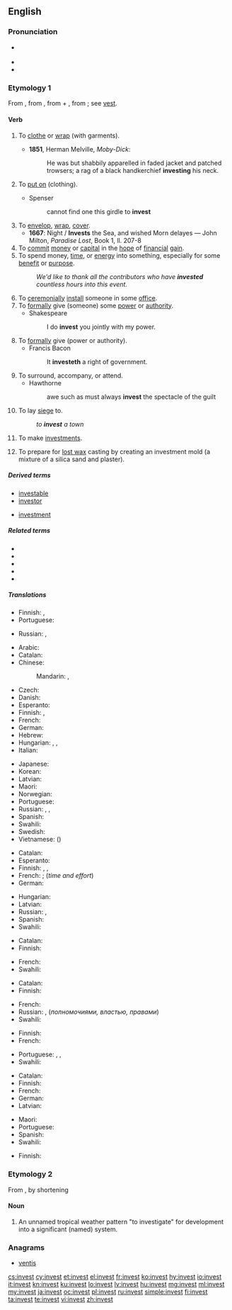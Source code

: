 ==English==

===Pronunciation===
* {{a|UK|US}} {{IPA|/ɪnˈvɛst/|lang=en}}
* {{audio|en-us-invest.ogg|Audio (US)|lang=en}}
* {{rhymes|ɛst|lang=en}}

===Etymology 1===
From {{etyl|fr|en}} {{term|investir|lang=fr}}, from {{etyl|la|en}} {{term|investio||lang=la|to clothe, cover}}, from {{term|in-||in, on}} + {{term|vestio||to clothe, dress}}, from {{term|vestis||clothing}}; see [[vest]].

====Verb====
{{en-verb}}

# {{context|dated|lang=en}} To [[clothe]] or [[wrap]] (with garments).
#* '''1851''', Herman Melville, ''Moby-Dick'':
#*: He was but shabbily apparelled in faded jacket and patched trowsers; a rag of a black handkerchief '''investing''' his neck.
# {{context|obsolete|lang=en}} To [[put on]] (clothing).
#* Spenser
#*: cannot find one this girdle to '''invest'''
# To [[envelop]], [[wrap]], [[cover]].
#* '''1667''': Night / '''Invests''' the Sea, and wished Morn delayes — John Milton, ''Paradise Lost'', Book 1, ll. 207-8
# To [[commit]] [[money]] or [[capital]] in the [[hope]] of [[financial]] [[gain]].
# To spend money, [[time]], or [[energy]] into something, especially for some [[benefit]] or [[purpose]].
#: ''We'd like to thank all the contributors who have '''invested''' countless hours into this event.''
# To [[ceremonially]] [[install]] someone in some [[office]].
# To [[formally]] give (someone) some [[power]] or [[authority]].
#* Shakespeare
#*: I do '''invest''' you jointly with my power.
# To [[formally]] give (power or authority).
#* Francis Bacon
#*: It '''investeth''' a right of government.
# To surround, accompany, or attend.
#* Hawthorne
#*: awe such as must always '''invest''' the spectacle of the guilt
# To lay [[siege]] to.
#: ''to '''invest''' a town''
# {{context|intransitive|lang=en}} To make [[investments]].
# {{context|metallurgy|lang=en}} To prepare for [[lost wax]] casting by creating an investment mold (a mixture of a silica sand and plaster).

=====Derived terms=====
{{rel-top|terms derived from ''invest (verb)''}}
* [[investable]]
* [[investor]]
{{rel-mid}}
* [[investment]]
{{rel-bottom}}

=====Related terms=====
* {{l|en|divest}}
* {{l|en|vest}}
* {{l|en|vestibule}}
* {{l|en|vestment}}
* {{l|en|vesture}}

=====Translations=====
{{trans-see|to clothe or wrap with garments|clothe}}

{{trans-top|to envelop, wrap, cover}}
* Finnish: {{t+|fi|peittää}}, {{t|fi|peitellä}}
* Portuguese: {{t+|pt|cobrir}}
{{trans-mid}}
* Russian: {{t+|ru|покрывать|impf|tr=pokryvát'}}, {{t+|ru|покрыть|pf|tr=pokrýt'}}
{{trans-bottom}}

{{trans-top|to commit resources in the hope of financial gain}}
* Arabic: {{t|ar|استثمر|tr=istáthmara}}
* Catalan: {{t+|ca|invertir}}
* Chinese:
*: Mandarin: {{t+|cmn|投資|sc=Hani}}, {{t+|cmn|投资|tr=tóuzī|sc=Hani}}
* Czech: {{t+|cs|investovat}}
* Danish: {{t|da|investere}}
* Esperanto: {{t|eo|investi}}
* Finnish: {{t+|fi|investoida}}, {{t+|fi|sijoittaa}}
* French: {{t+|fr|investir}}
* German: {{t+|de|investieren}}
* Hebrew: {{t|he|השקיע|tr=hishkía}}
* Hungarian: {{t+|hu|befektet}}, {{t+|hu|beruház}}, {{t+|hu|invesztál}}
* Italian: {{t+|it|investire}}
{{trans-mid}}
* Japanese: {{t+|ja|投資|alt=投資する|tr=とうしする, tōshi-suru}}
* Korean: {{t+|ko|투자|alt=투자하다|tr=tuja-hada|sc=Hang}}
* Latvian: {{t+|lv|ieguldīt}}
* Maori: {{t|mi|whakangao}}
* Norwegian: {{t|no|investere}}
* Portuguese: {{t+|pt|investir}}
* Russian: {{t+|ru|инвестировать|impf|pf|tr=investírovat'}}, {{t+|ru|вкладывать|impf|tr=vkládyvat'}}, {{t+|ru|вложить|pf|tr=vložít'}}
* Spanish: {{t+|es|invertir}}
* Swahili: {{t+|sw|wekeza}}
* Swedish: {{t+|sv|investera}}
* Vietnamese: {{t|vi|đầu tư}} ({{t|vi|投資|sc=Hani}})
{{trans-bottom}}

{{trans-top|to spend money, time, effort into sthg}}
* Catalan: {{t+|ca|invertir}}
* Esperanto: {{t|eo|investi}}
* Finnish: {{t+|fi|panostaa}}, {{t+|fi|käyttää}}, {{t|fi|satsata}}
* French: {{t+|fr|investir}}; {{t+|fr|consacrer}} (''time and effort'')
* German: {{t+|de|investieren}}
{{trans-mid}}
* Hungarian: {{t+|hu|befektet}}
* Latvian: {{t+|lv|ieguldīt}}
* Russian: {{t+|ru|вкладывать|impf|tr=vkládyvat'}}, {{t+|ru|вложить|pf|tr=vložít'}}
* Spanish: {{t+|es|invertir}}
* Swahili: {{t+|sw|wekeza}}
{{trans-bottom}}

{{trans-top|to ceremonially install into office}}
* Catalan: {{t+|ca|investir}}
* Finnish: {{t+|fi|nimittää}}
{{trans-mid}}
* French: {{t+|fr|investir}}
* Swahili: {{t+|sw|wekeza}}
{{trans-bottom}}

{{trans-top|to formally give power}}
* Catalan: {{t+|ca|investir}}
* Finnish: {{t|fi|valtuuttaa}}
{{trans-mid}}
* French: {{t+|fr|investir}}
* Russian: {{t+|ru|наделять|impf|tr=nadel'át'}}, {{t+|ru|наделить|pf|tr=nadelít'}} (''полномочиями, властью, правами'')
* Swahili: {{t+|sw|wekeza}}
{{trans-bottom}}

{{trans-top|to lay siege to}}
* Finnish: {{t+|fi|piirittää}}
* French: {{t+|fr|investir}}
{{trans-mid}}
* Portuguese: {{t+|pt|cercar}}, {{t|pt|sitiar}}, {{t+|pt|assediar}}
* Swahili: {{t+|sw|wekeza}}
{{trans-bottom}}

{{trans-top|to make investments}}
* Catalan: {{t+|ca|invertir}}
* Finnish: {{t+|fi|investoida}}
* French: {{t+|fr|investir}}
* German: {{t+|de|investieren}}
* Latvian: {{t+|lv|ieguldīt}}
{{trans-mid}}
* Maori: {{t|mi|whakangao}}
* Portuguese: {{t+|pt|investir}}
* Spanish: {{t+|es|invertir}}
* Swahili: {{t+|sw|wekeza}}
{{trans-bottom}}

{{trans-top|to create an investment mold}}
* Finnish: {{t|fi|kaavata}}
{{trans-mid}}
{{trans-bottom}}

===Etymology 2===
From {{term|investigate||lang=en}}, by shortening

====Noun====
{{en-noun}}

# {{context|meteorology|lang=en}} An unnamed tropical weather pattern "to investigate" for development into a significant (named) system.<!--A temporary designation by the U.S. [http://www.nrlmry.navy.mil/tc_pages/ Naval Research Lab] Joint Typhoon Warning Center and [http://www.nhc.noaa.gov/ National Hurricane Center].  Internal jargon (possibly teletype abbreviation) in the 1980's.  Appears today on some tracking maps, e.g. tropical storm advisories at the [http://www.wunderground.com/tropical/ wunderground.com tropical weather page].  Designation, e.g. <code>'''91e'''</code>, is a cyclic number (90-99) and a letter suffix for oceanic region:
#* <code>'''a'''</code> - Arabian Sea
#* <code>'''b'''</code> - Bay of Bengal
#* <code>'''c'''</code> - North Central Pacific Ocean
#* <code>'''e'''</code> - Northeast Pacific Ocean
#* <code>'''l'''</code> - North Atlantic Ocean and Caribbean Sea
#* <code>'''p'''</code> - South Pacific Ocean
#* <code>'''s'''</code> - South Indian Ocean
#* <code>'''w'''</code> - Northwest Pacific Ocean -->

===Anagrams===
* [[ventis#English|ventis]]

[[cs:invest]]
[[cy:invest]]
[[et:invest]]
[[el:invest]]
[[fr:invest]]
[[ko:invest]]
[[hy:invest]]
[[io:invest]]
[[it:invest]]
[[kn:invest]]
[[ku:invest]]
[[lo:invest]]
[[lv:invest]]
[[hu:invest]]
[[mg:invest]]
[[ml:invest]]
[[my:invest]]
[[ja:invest]]
[[oc:invest]]
[[pl:invest]]
[[ru:invest]]
[[simple:invest]]
[[fi:invest]]
[[ta:invest]]
[[te:invest]]
[[vi:invest]]
[[zh:invest]]